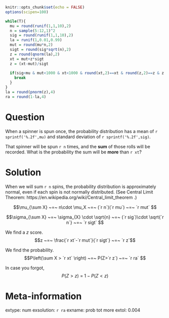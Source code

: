 ```r
knitr::opts_chunk$set(echo = FALSE)
options(scipen=100)

while(T){
  mu = round(runif(1,1,10),2)
  n = sample(5:12,1)^2
  sig = round(runif(1,1,10),2)
  la = runif(1,0.01,0.99)
  mut = round(mu*n,2)
  sigt = round(sig*sqrt(n),2)
  z = round(qnorm(la),2)
  xt = mut+z*sigt
  z = (xt-mut)/sigt
  
  if(sig<mu & mut<1000 & xt<1000 & round(xt,2)==xt & round(z,2)==z & z!=0){
    break
  }
}
la = round(pnorm(z),4)
ra = round(1-la,4)
```

Question
========

When a spinner is spun once, the probability distribution has a mean of `r sprintf('%.2f',mu)` and standard deviation of `r sprintf('%.2f',sig)`.

That spinner will be spun `r n` times, and the **sum** of those rolls will be recorded. What is the probability the sum will be **more** than `r xt`?


Solution
========

When we will sum `r n` spins, the probability distribution is approximately normal, even if each spin is not normally distributed. (See Central Limit Theorem: https://en.wikipedia.org/wiki/Central_limit_theorem .)

$$\mu_{\sum X} ~=~ n\cdot \mu_X ~=~ (`r n`)(`r mu`) ~=~ `r mut` $$

$$\sigma_{\sum X} ~=~ \sigma_{X} \cdot \sqrt{n} ~=~ (`r sig`)\cdot \sqrt{`r n`} ~=~ `r sigt` $$

We find a $z$ score.
$$z ~=~ \frac{`r xt`-`r mut`}{`r sigt`} ~=~ `r z`$$

We find the probability.
$$P\left(\sum X > `r xt` \right) ~=~ P(Z>`r z`) ~=~ `r ra` $$

In case you forgot,
$$P(Z > z) ~=~ 1 - P(Z<z)$$



Meta-information
================
extype: num
exsolution: `r ra`
exname: prob tot more
extol: 0.004

